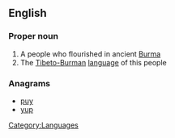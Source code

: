 {{also|pyu}}
==English==

===Proper noun===
{{wikipedia|Pyu city-states}}
{{en-proper noun}}

# A people who flourished in ancient [[Burma]]
# The [[Tibeto-Burman]] [[language]] of this people

===Anagrams===
* [[puy#English|puy]] 
* [[yup#English|yup]]
[[Category:Languages]]